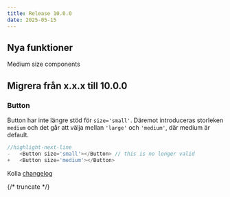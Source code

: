 ```yaml
---
title: Release 10.0.0
date: 2025-05-15
---
```


## Nya funktioner

Medium size components

## Migrera från x.x.x till 10.0.0

### Button

Button har inte längre stöd för `size='small'`. Däremot introduceras storleken `medium` och det går att välja
mellan `'large'` och `'medium'`, där medium är default.

```jsx diff
//highlight-next-line
-   <Button size='small'></Button> // this is no longer valid
+   <Button size='medium'></Button>

```

Kolla [changelog](/changelog/10.0.0)

{/* truncate */}

